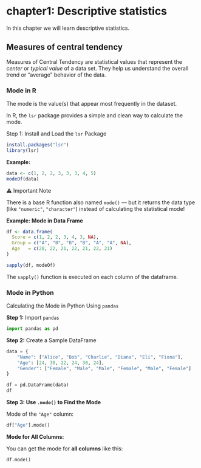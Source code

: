 # chapter1: Descriptive statistics

In this chapter we will learn descriptive statistics.

## Measures of central tendency

Measures of Central Tendency are statistical values that represent the *center* or *typical value* of a data set. They help us understand the overall trend or “average” behavior of the data.

### Mode in R

The mode is the value(s) that appear most frequently in the dataset.

In R, the `lsr` package provides a simple and clean way to calculate the mode.

Step 1: Install and Load the `lsr` Package

```r
install.packages("lsr")
library(lsr)
```

**Example:**

```r
data <- c(1, 2, 2, 3, 3, 3, 4, 5)
modeOf(data)
```

⚠️ Important Note

There is a base R function also named `mode()` — but it returns the data type (like `"numeric"`, `"character"`) instead of calculating the statistical mode!

**Example: Mode in Data Frame**

```r
df <- data.frame(
  Score = c(1, 2, 2, 3, 4, 3, NA),
  Group = c("A", "B", "B", "B", "A", "A", NA),
  Age   = c(20, 22, 21, 22, 21, 22, 21)
)

sapply(df, modeOf)
```

The `sapply()` function is executed on each column of the dataframe.

### Mode in Python

Calculating the Mode in Python Using `pandas`

**Step 1:** Import `pandas`

```python
import pandas as pd
```

**Step 2:** Create a Sample DataFrame

```python
data = {
    "Name": ["Alice", "Bob", "Charlie", "Diana", "Eli", "Fiona"],
    "Age": [24, 30, 22, 24, 30, 24],
    "Gender": ["Female", "Male", "Male", "Female", "Male", "Female"]
}

df = pd.DataFrame(data)
df
```

**Step 3: Use `.mode()` to Find the Mode**

Mode of the `"Age"` column:

```python
df["Age"].mode()
```

**Mode for All Columns:**

You can get the mode for **all columns** like this:

```python
df.mode()
```
